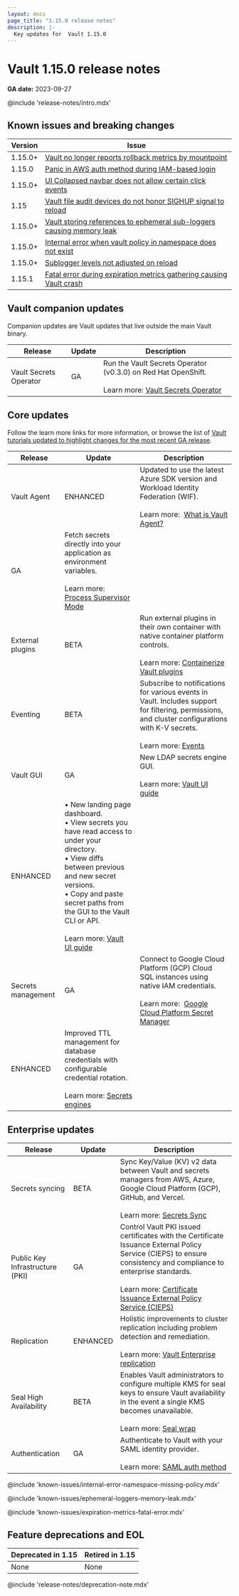 ```yaml
---
layout: docs
page_title: "1.15.0 release notes"
description: |-
  Key updates for  Vault 1.15.0
---
```


# Vault 1.15.0 release notes

**GA date:** 2023-09-27

@include 'release-notes/intro.mdx'

## Known issues and breaking changes

Version | Issue
------- | -----
1.15.0+ | [Vault no longer reports rollback metrics by mountpoint](/vault/docs/upgrading/upgrade-to-1.15.x#rollback-metrics)
1.15.0  | [Panic in AWS auth method during IAM-based login](/vault/docs/upgrading/upgrade-to-1.15.x#panic-in-aws-auth-method-during-iam-based-login)
1.15.0+ | [UI Collapsed navbar does not allow certain click events](/vault/docs/upgrading/upgrade-to-1.15.x#ui-collapsed-navbar)
1.15    | [Vault file audit devices do not honor SIGHUP signal to reload](/vault/docs/upgrading/upgrade-to-1.15.x#file-audit-devices-do-not-honor-sighup-signal-to-reload)
1.15.0+ | [Vault storing references to ephemeral sub-loggers causing memory leak](/vault/docs/upgrading/upgrade-to-1.15.x#vault-is-storing-references-to-ephemeral-sub-loggers-leading-to-a-memory-leak)
1.15.0+ | [Internal error when vault policy in namespace does not exist](/vault/docs/upgrading/upgrade-to-1.15.x#internal-error-when-vault-policy-in-namespace-does-not-exist)
1.15.0+ | [Sublogger levels not adjusted on reload](/vault/docs/upgrading/upgrade-to-1.15.x#sublogger-levels-unchanged-on-reload)
1.15.1  | [Fatal error during expiration metrics gathering causing Vault crash](/vault/docs/upgrading/upgrade-to-1.15.x#fatal-error-during-expiration-metrics-gathering-causing-vault-crash)


## Vault companion updates

Companion updates are Vault updates that live outside the main Vault binary.

<table>
  <thead>
    <tr>
      <th style={{verticalAlign: 'middle'}}>Release</th>
      <th style={{verticalAlign: 'middle'}}>Update</th>
      <th style={{verticalAlign: 'middle'}}>Description</th>
    </tr>
  </thead>
  <tbody>

  <tr>
    <td style={{verticalAlign: 'middle'}}>
      Vault Secrets Operator
    </td>
    <td style={{verticalAlign: 'middle', textAlign: 'center'}}>GA</td>
    <td style={{verticalAlign: 'middle'}}>
      Run the Vault Secrets Operator (v0.3.0) on Red Hat OpenShift.
      <br /><br />
      Learn more: <a href="/vault/docs/platform/k8s/vso/openshift">Vault Secrets Operator</a>
    </td>
  </tr>
  </tbody>
</table>

## Core updates

Follow the learn more links for more information, or browse the list of
[Vault tutorials updated to highlight changes for the most recent GA release](/vault/tutorials/new-release).

<table>
  <thead>
    <tr>
      <th style={{verticalAlign: 'middle'}}>Release</th>
      <th style={{verticalAlign: 'middle'}}>Update</th>
      <th style={{verticalAlign: 'middle'}}>Description</th>
    </tr>
  </thead>
  <tbody>

  <tr>
    <td rowSpan={2} style={{verticalAlign: 'middle'}}>
      Vault Agent
    </td>
    <td style={{verticalAlign: 'middle', textAlign: 'center'}}>ENHANCED</td>
    <td style={{verticalAlign: 'middle'}}>
      Updated to use the latest Azure SDK version and Workload Identity
      Federation (WIF).
      <br /><br />
      Learn more:&nbsp;
      <a href="/vault/docs/agent-and-proxy/agent">What is Vault Agent?</a>
    </td>
  </tr>
  <tr>
    <td style={{verticalAlign: 'middle', textAlign: 'center'}}>GA</td>
    <td style={{verticalAlign: 'middle'}}>
      Fetch secrets directly into your application as environment variables.
      <br /><br />
      Learn more: <a href="/vault/docs/agent-and-proxy/agent/process-supervisor">Process Supervisor Mode</a>
    </td>
  </tr>

  <tr>
    <td style={{verticalAlign: 'middle'}}>
      External plugins
    </td>
    <td style={{verticalAlign: 'middle', textAlign: 'center'}}>BETA</td>
    <td style={{verticalAlign: 'middle'}}>
      Run external plugins in their own container with native container platform
      controls.
      <br /><br />
      Learn more: <a href="/vault/docs/plugins/containerized-plugins">Containerize Vault plugins</a>
    </td>
  </tr>

  <tr>
    <td style={{verticalAlign: 'middle'}}>
      Eventing
    </td>
    <td style={{verticalAlign: 'middle', textAlign: 'center'}}>BETA</td>
    <td style={{verticalAlign: 'middle'}}>
      Subscribe to notifications for various events in Vault. Includes support
      for filtering, permissions, and cluster configurations with K-V secrets.
      <br /><br />
      Learn more: <a href="/vault/docs/concepts/events">Events</a>
    </td>
  </tr>

  <tr>
    <td rowSpan={2} style={{verticalAlign: 'middle'}}>
    Vault GUI
    </td>
    <td style={{verticalAlign: 'middle', textAlign: 'center'}}>GA</td>
    <td style={{verticalAlign: 'middle'}}>
      New LDAP secrets engine GUI.
      <br /><br />
      Learn more: <a href="/vault/docs/configuration/ui">Vault UI guide</a>
    </td>
  </tr>
  <tr>
    <td style={{verticalAlign: 'middle', textAlign: 'center'}}>ENHANCED</td>
    <td style={{verticalAlign: 'middle'}}>
      &bull; New landing page dashboard.<br />
      &bull; View secrets you have read access to under your directory.<br />
      &bull; View diffs between previous and new secret versions.<br />
      &bull; Copy and paste secret paths from the GUI to the Vault CLI or API.
      <br /><br />
      Learn more: <a href="/vault/docs/configuration/ui">Vault UI guide</a>
    </td>
  </tr>

  <tr>
    <td rowSpan={2} style={{verticalAlign: 'middle'}}>
      Secrets management
    </td>
    <td style={{verticalAlign: 'middle', textAlign: 'center'}}>GA</td>
    <td style={{verticalAlign: 'middle'}}>
      Connect to Google Cloud Platform (GCP) Cloud SQL instances using native
      IAM credentials.
      <br /><br />
      Learn more:&nbsp;
      <a href="/vault/docs/sync/gcpsm">Google Cloud Platform Secret Manager</a>
    </td>
  </tr>
  <tr>
    <td style={{verticalAlign: 'middle', textAlign: 'center'}}>ENHANCED</td>
    <td style={{verticalAlign: 'middle'}}>
      Improved TTL management for database credentials with configurable
      credential rotation.
      <br /><br />
      Learn more: <a href="/vault/api-docs/secret">Secrets engines</a>
    </td>
  </tr>

  </tbody>
</table>

## Enterprise updates

<table>
  <thead>
    <tr>
      <th style={{verticalAlign: 'middle'}}>Release</th>
      <th style={{verticalAlign: 'middle'}}>Update</th>
      <th style={{verticalAlign: 'middle'}}>Description</th>
    </tr>
  </thead>
  <tbody>

  <tr>
    <td style={{verticalAlign: 'middle'}}>
      Secrets syncing
    </td>
    <td style={{verticalAlign: 'middle', textAlign: 'center'}}>BETA</td>
    <td style={{verticalAlign: 'middle'}}>
      Sync Key/Value (KV) v2 data between Vault and secrets managers from AWS,
      Azure, Google Cloud Platform (GCP), GitHub, and Vercel.
      <br /><br />
      Learn more: <a href="/vault/docs/sync">Secrets Sync</a>
    </td>
  </tr>

  <tr>
    <td style={{verticalAlign: 'middle'}}>
      Public Key Infrastructure (PKI)
    </td>
    <td style={{verticalAlign: 'middle', textAlign: 'center'}}>GA</td>
    <td style={{verticalAlign: 'middle'}}>
      Control Vault PKI issued certificates with the Certificate Issuance
      External Policy Service (CIEPS) to ensure consistency and compliance to
      enterprise standards.
      <br /><br />
      Learn more: <a href="/vault/docs/secrets/pki/cieps">Certificate Issuance External Policy Service (CIEPS)</a>
    </td>
  </tr>

  <tr>
    <td style={{verticalAlign: 'middle'}}>
      Replication
    </td>
    <td style={{verticalAlign: 'middle', textAlign: 'center'}}>ENHANCED</td>
    <td style={{verticalAlign: 'middle'}}>
      Holistic improvements to cluster replication including problem detection
      and remediation.
      <br /><br />
      Learn more: <a href="/vault/docs/enterprise/replication">Vault Enterprise replication</a>
    </td>
  </tr>

  <tr>
    <td style={{verticalAlign: 'middle'}}>
      Seal High Availability
    </td>
    <td style={{verticalAlign: 'middle', textAlign: 'center'}}>BETA</td>
    <td style={{verticalAlign: 'middle'}}>
      Enables Vault administrators to configure multiple KMS for seal keys to
      ensure Vault availability in the event a single KMS becomes unavailable.
      <br /><br />
      Learn more: <a href="/vault/docs/configuration/seal/seal-ha">Seal wrap</a>
    </td>
  </tr>

  <tr>
    <td style={{verticalAlign: 'middle'}}>
      Authentication
    </td>
    <td style={{verticalAlign: 'middle', textAlign: 'center'}}>GA</td>
    <td style={{verticalAlign: 'middle'}}>
      Authenticate to Vault with your SAML identity provider.
      <br /><br />
      Learn more: <a href="/vault/docs/auth/saml">SAML auth method</a>
    </td>
  </tr>

  </tbody>
</table>

@include 'known-issues/internal-error-namespace-missing-policy.mdx'

@include 'known-issues/ephemeral-loggers-memory-leak.mdx'

@include 'known-issues/expiration-metrics-fatal-error.mdx'

## Feature deprecations and EOL

Deprecated in 1.15 | Retired in 1.15
------------------ | ---------------
None | None

@include 'release-notes/deprecation-note.mdx'
